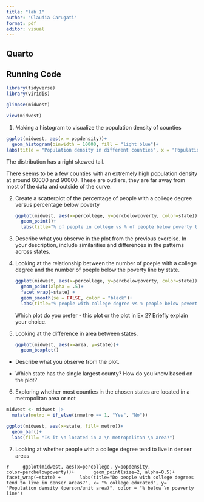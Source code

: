 ```yaml
---
title: "lab 1"
author: "Claudia Carugati"
format: pdf
editor: visual
---
```


## Quarto

## Running Code

```r
library(tidyverse)
library(viridis)
```

```r
glimpse(midwest)
```

```r
view(midwest)
```

1.  Making a histogram to visualize the population density of counties

```r
ggplot(midwest, aes(x = popdensity))+
  geom_histogram(binwidth = 10000, fill = "light blue")+
labs(title = "Population density in different counties", x = "Population density", y = "Frequency")
```

The distribution has a right skewed tail.

There seems to be a few counties with an extremely high population density at around 60000 and 90000. These are outliers, they are far away from most of the data and outside of the curve.

2.  Create a scatterplot of the percentage of people with a college degree versus percentage below poverty

    ```r
    ggplot(midwest, aes(x=percollege, y=percbelowpoverty, color=state))+
      geom_point()+
      labs(title="% of people in college vs % of people below poverty line", x= "% of people in college", y= "% of people below poverty line") + scale_colour_viridis_d()
    ```

3.  Describe what you observe in the plot from the previous exercise. In your description, include similarities and differences in the patterns across states.

4.  Looking at the relationship between the number of poeple with a college degree and the number of poeple below the poverty line by state. 

    ```r
    ggplot(midwest, aes(x=percollege, y=percbelowpoverty, color=state))+
      geom_point(alpha = .5)+
      facet_wrap(~state) +
      geom_smooth(se = FALSE, color = "black")+
      labs(title="% people with college degree vs % people below poverty line", x= "% of people with a college degree", y= "% of people below poverty line") + scale_colour_viridis_d()
    ```
Which plot do you prefer - this plot or the plot in Ex 2? Briefly explain your choice.

5.  Looking at the difference in area between states.

    ```r
    ggplot(midwest, aes(x=area, y=state))+
      geom_boxplot()
    ```

-   Describe what you observe from the plot.

-   Which state has the single largest county? How do you know based on the plot?

6.  Exploring whether most counties in the chosen states are located in a metropolitan area or not

```r
midwest <- midwest |>
  mutate(metro = if_else(inmetro == 1, "Yes", "No"))
```


```r
ggplot(midwest, aes(x=state, fill= metro))+
  geom_bar()+
  labs(fill= "Is it \n located in a \n metropolitan \n area?")
```
7. Looking at whether people with a college degree tend to live in denser areas 

```r
    ggplot(midwest, aes(x=percollege, y=popdensity, color=percbelowpoverty))+
      geom_point(size=2, alpha=0.5)+
       facet_wrap(~state) +
      labs(title="Do people with college degrees tend to live in denser areas?", x= "% college educated", y= "Population density (person/unit area)", color = "% below \n poeverty line")
    ```

